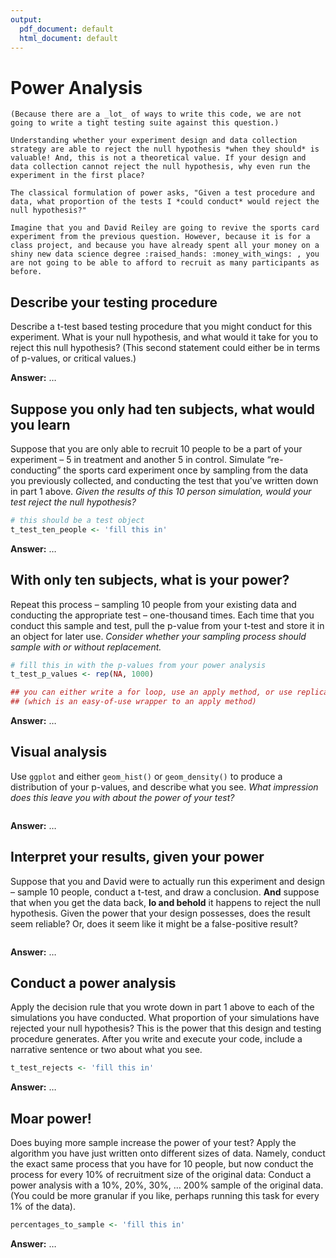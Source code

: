 ```yaml
---
output:
  pdf_document: default
  html_document: default
---
```

# Power Analysis 

```problem_description
(Because there are a _lot_ of ways to write this code, we are not going to write a tight testing suite against this question.) 

Understanding whether your experiment design and data collection strategy are able to reject the null hypothesis *when they should* is valuable! And, this is not a theoretical value. If your design and data collection cannot reject the null hypothesis, why even run the experiment in the first place?

The classical formulation of power asks, "Given a test procedure and data, what proportion of the tests I *could conduct* would reject the null hypothesis?" 

Imagine that you and David Reiley are going to revive the sports card experiment from the previous question. However, because it is for a class project, and because you have already spent all your money on a shiny new data science degree :raised_hands: :money_with_wings: , you are not going to be able to afford to recruit as many participants as before. 
```

## Describe your testing procedure
Describe a t-test based testing procedure that you might conduct for this experiment. What is your null hypothesis, and what would it take for you to reject this null hypothesis? (This second statement could either be in terms of p-values, or critical values.)

**Answer:** ...

## Suppose you only had ten subjects, what would you learn
Suppose that you are only able to recruit 10 people to be a part of your experiment -- 5 in treatment and another 5 in control. Simulate "re-conducting" the sports card experiment once by sampling from the data you previously collected, and conducting the test that you've written down in part 1 above. *Given the results of this 10 person simulation, would your test reject the null hypothesis?*

```r
# this should be a test object
t_test_ten_people <- 'fill this in' 
```

**Answer:** ...

## With only ten subjects, what is your power? 
Repeat this process -- sampling 10 people from your existing data and conducting the appropriate test -- one-thousand times. Each time that you conduct this sample and test, pull the p-value from your t-test and store it in an object for later use. *Consider whether your sampling process should sample with or without replacement.*

```r
# fill this in with the p-values from your power analysis
t_test_p_values <- rep(NA, 1000) 

## you can either write a for loop, use an apply method, or use replicate 
## (which is an easy-of-use wrapper to an apply method)
```

**Answer:** ...

## Visual analysis
Use `ggplot` and either `geom_hist()` or `geom_density()` to produce a distribution of your p-values, and describe what you see. *What impression does this leave you with about the power of your test?* 

```r

```

**Answer:** ...

## Interpret your results, given your power
Suppose that you and David were to actually run this experiment and design -- sample 10 people, conduct a t-test, and draw a conclusion. **And** suppose that when you get the data back, **lo and behold** it happens to reject the null hypothesis. Given the power that your design possesses, does the result seem reliable? Or, does it seem like it might be a false-positive result?

```r

```

**Answer:** ...

## Conduct a power analysis 
Apply the decision rule that you wrote down in part 1 above to each of the simulations you have conducted. What proportion of your simulations have rejected your null hypothesis? This is the power that this design and testing procedure generates. After you write and execute your code, include a narrative sentence or two about what you see.  

```r
t_test_rejects <- 'fill this in'
```

**Answer:** ...

## Moar power! 
Does buying more sample increase the power of your test? Apply the algorithm you have just written onto different sizes of data. Namely, conduct the exact same process that you have for 10 people, but now conduct the process for every 10% of recruitment size of the original data: Conduct a power analysis with a 10%, 20%, 30%, ... 200% sample of the original data. (You could be more granular if you like, perhaps running this task for every 1% of the data). 

```r
percentages_to_sample <- 'fill this in'
```

**Answer:** ...
